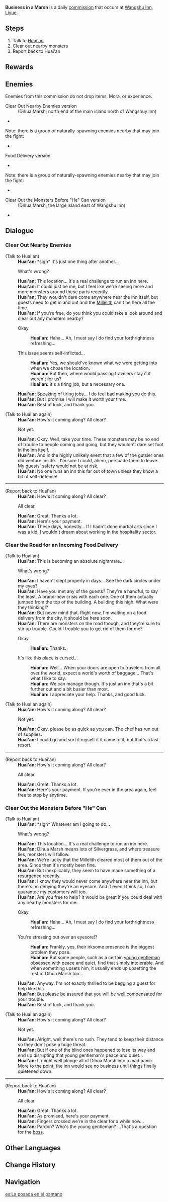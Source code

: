 {{Quest Infobox
|id            = 22100; 22101; 22102
|type          = Commission
|image         = Commission Business in a Marsh.png
|region        = Liyue
|npc           = Huai'an
|summary       = Huai'an asks the Traveler to help assist him with clearing out nearby monsters at Wangshu Inn.
|startLocation = [[Wangshu Inn]], [[Liyue]]
|characters    = Huai'an; Traveler
|other         = 
*AR-Dependent Rewards
}}

'''Business in a Marsh''' is a daily [[commission]] that occurs at [[Wangshu Inn]], [[Liyue]].

==Steps==
#Talk to [[Huai'an]]
#Clear out nearby monsters
#Report back to Huai'an

==Rewards==
{{Commission Rewards|full}}

==Enemies==
Enemies from this commission do not drop items, Mora, or experience.
; Clear Out Nearby Enemies version
: (Dihua Marsh; north end of the main island north of Wangshuy Inn)
*{{Enemy List|Hilichurl Grenadier*2;Electro Hilichurl Shooter;Pyro Slime;Rock Shieldwall Mitachurl}}
Note: there is a group of naturally-spawning enemies nearby that may join the fight:
*{{Enemy List|Hilichurl Fighter;Hydro Samachurl}}
; Food Delivery version
*{{Enemy List|Wooden Shield Hilichurl Guard*3;Cryo Hilichurl Shooter;Wooden Shield Mitachurl}}
Note: there is a group of naturally-spawning enemies nearby that may join the fight:
*{{Enemy List|Hydro Slime;Cryo Hilichurl Shooter;Hydro Samachurl}}
; Clear Out the Monsters Before "He" Can version
:(Dihua Marsh; the large island east of Wangshu Inn)
*{{Enemy List|Pyro Hilichurl Shooter*3;Blazing Axe Mitachurl}}

==Dialogue==
{{Quest Description|Huai'an can't stop worrying about the roaming monsters near Wangshu Inn...}}
{{Dialogue start}}
===Clear Out Nearby Enemies===
;(Talk to Huai'an)
:'''Huai'an:''' *sigh* It's just one thing after another...
:{{DIcon}} What's wrong?
:'''Huai'an:''' This location... It's a real challenge to run an inn here.
:'''Huai'an:''' It could just be me, but I feel like we're seeing more and more monsters around these parts recently.
:'''Huai'an:''' They wouldn't dare come anywhere near the inn itself, but guests need to get in and out and the [[Millelith]] can't be here all the time.
:'''Huai'an:''' If you're free, do you think you could take a look around and clear out any monsters nearby?
:{{DIcon}} Okay.
::'''Huai'an:''' Haha... Ah, I must say I do find your forthrightness refreshing...
:{{DIcon}} This issue seems self-inflicted...
::'''Huai'an:''' Yes, we should've known what we were getting into when we chose the location.
::'''Huai'an:''' But then, where would passing travelers stay if it weren't for us?
::'''Huai'an:''' It's a tiring job, but a necessary one.
:'''Huai'an:''' Speaking of tiring jobs... I do feel bad making you do this.
:'''Huai'an:''' But I promise I will make it worth your time.
:'''Huai'an:''' Best of luck, and thank you.

;(Talk to Huai'an again)
:'''Huai'an:''' How's it coming along? All clear?
:{{DIcon}} Not yet.
:'''Huai'an:''' Okay. Well, take your time. These monsters may be no end of trouble to people coming and going, but they wouldn't dare set foot in the inn itself.
:'''Huai'an:''' And in the highly unlikely event that a few of the gutsier ones did venture inside... I'm sure I could, ahem, persuade them to leave. My guests' safety would not be at risk.
:'''Huai'an:''' No one runs an inn this far out of town unless they know a bit of self-defense!
----
;(Report back to Huai'an)
:'''Huai'an:''' How's it coming along? All clear?
:{{DIcon}} All clear.
:'''Huai'an:''' Great. Thanks a lot.
:'''Huai'an:''' Here's your payment.
:'''Huai'an:''' These days, honestly... If I hadn't done martial arts since I was a kid, I wouldn't dream about working in the hospitality sector.

===Clear the Road for an Incoming Food Delivery===
;(Talk to Huai'an)
:'''Huai'an:''' This is becoming an absolute nightmare...
:{{DIcon}} What's wrong?
:'''Huai'an:''' I haven't slept properly in days... See the dark circles under my eyes?
:'''Huai'an:''' Have you met any of the guests? They're a handful, to say the least. A brand-new crisis with each one. One of them actually jumped from the top of the building. A building this high. What were they thinking!?
:'''Huai'an:''' But never mind that. Right now, I'm waiting on a food delivery from the city, it should be here soon.
:'''Huai'an:''' There are monsters on the road though, and they're sure to stir up trouble. Could I trouble you to get rid of them for me?
:{{DIcon}} Okay.
::'''Huai'an:''' Thanks.
:{{DIcon}} It's like this place is cursed...
::'''Huai'an:''' Well... When your doors are open to travelers from all over the world, expect a world's worth of baggage... That's what I like to say.
::'''Huai'an:''' We can manage though. It's just an inn that's a bit further out and a bit busier than most.
::'''Huai'an:''' I appreciate your help. Thanks, and good luck.

;(Talk to Huai'an again)
:'''Huai'an:''' How's it coming along? All clear?
:{{DIcon}} Not yet.
:'''Huai'an:''' Okay, please be as quick as you can. The chef has run out of supplies.
:'''Huai'an:''' I could go and sort it myself if it came to it, but that's a last resort.
----
;(Report back to Huai'an)
:'''Huai'an:''' How's it coming along? All clear?
:{{DIcon}} All clear.
:'''Huai'an:''' Great. Thanks a lot.
:'''Huai'an:''' Here's your payment. If you're ever in the area again, feel free to stop by anytime.

===Clear Out the Monsters Before "He" Can===
;(Talk to Huai'an)
:'''Huai'an:''' *sigh* Whatever am I going to do...
:{{DIcon}} What's wrong?
:'''Huai'an:''' This location... It's a real challenge to run an inn here.
:'''Huai'an:''' Dihua Marsh means lots of Silvergrass, and where treasure lies, monsters will follow.
:'''Huai'an:''' We're lucky that the Millelith cleared most of them out of the area. Since then it's mostly been fine.
:'''Huai'an:''' But inexplicably, they seem to have made something of a resurgence recently.
:'''Huai'an:''' I know they would never come anywhere near the inn, but there's no denying they're an eyesore. And if even I think so, I can guarantee my customers will too.
:'''Huai'an:''' Are you free to help? It would be great if you could deal with any nearby monsters for me.
:{{DIcon}} Okay.
::'''Huai'an:''' Haha... Ah, I must say I do find your forthrightness refreshing...
:{{DIcon}} You're stressing out over an eyesore!?
::'''Huai'an:''' Frankly, yes, their irksome presence is the biggest problem they pose.
::'''Huai'an:''' But some people, such as a certain [[Xiao|young gentleman]] obsessed with peace and quiet, find that simply intolerable. And when something upsets him, it usually ends up upsetting the rest of Dihua Marsh too...
:'''Huai'an:''' Anyway. I'm not exactly thrilled to be begging a guest for help like this.
:'''Huai'an:''' But please be assured that you will be well compensated for your trouble.
:'''Huai'an:''' Best of luck, and thank you.

;(Talk to Huai'an again)
:'''Huai'an:''' How's it coming along? All clear?
:{{DIcon}} Not yet.
:'''Huai'an:''' Alright, well there's no rush. They tend to keep their distance so they don't pose a huge threat.
:'''Huai'an:''' But if one of the blind ones happened to lose its way and end up disrupting that young gentleman's peace and quiet...
:'''Huai'an:''' It might well plunge all of Dihua Marsh into a mad panic. More to the point, the inn would see no business until things finally quietened down.
----
;(Report back to Huai'an)
:'''Huai'an:''' How's it coming along? All clear?
:{{DIcon}} All clear.
:'''Huai'an:''' Great. Thanks a lot.
:'''Huai'an:''' As promised, here's your payment.
:'''Huai'an:''' Fingers crossed we're in the clear for a while now...
:'''Huai'an:''' Pardon? Who's the young gentleman? ...That's a question for the [[Verr Goldet|boss]].
{{Dialogue end}}

==Other Languages==
{{Other Languages
|en      = Business in a Marsh
|zhs     = 花洲有客栈
|zhs_rm  = Huā Zhōu Yǒu Kèzhàn
|zht     = 花洲有客棧
|zht_rm  = Huā Zhōu Yǒu Kèzhàn
|zh_tl   = [[Dihua Marsh#Other Languages|Flower Islet]] Has An Inn
|ja      = 荻花洲の旅館
|ja_rm   = Tekika-shuu no Ryokan
|ja_tl   = Dihua Marsh's Inn
|ko      = 화주에 있는 객잔
|ko_rm   = Hwaju-e Inneun Gaekjjan
|ko_tl   = Inn in the [[Dihua Marsh]]
|es      = La posada en el pantano
|es_tl   = The Inn in the Swamp
|fr      = Persona non grata
|fr_tl   = {{w|Persona non grata|Persona Non Grata}}
|ru      = Дела болотные
|ru_tl   = 
|th      = ธุรกิจในหนองน้ำ
|th_rm   = 
|th_tl   = Business in a Swamp
|vi      = Hoa Châu Có Nhà Trọ
|vi_tl   = 
|de      = Ein Haus am Moor
|de_tl   = A House On The Moor
|id      = Penginapan Tengah Rawa
|id_tl   = Homestay Amidst the Marsh
|pt      = Negócios em um Pântano
|pt_tl   = Businesses in a Swamp
}}

==Change History==
{{Change History|1.0}}

==Navigation==
{{Commission Navbox|Liyue|Standalone}}

[[es:La posada en el pantano]]